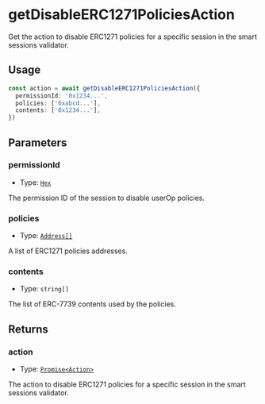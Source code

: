 # getDisableERC1271PoliciesAction

Get the action to disable ERC1271 policies for a specific session in the smart sessions validator.

## Usage

```typescript copy
const action = await getDisableERC1271PoliciesAction({
  permissionId: '0x1234...',
  policies: ['0xabcd...'],
  contents: ['0x1234...'],
})
```

## Parameters

### permissionId

- Type: [`Hex`](https://viem.sh/docs/glossary/types#hex)

The permission ID of the session to disable userOp policies.

### policies

- Type: [`Address[]`](https://viem.sh/docs/glossary/types#address)

A list of ERC1271 policies addresses.

### contents

- Type: `string[]`

The list of ERC-7739 contents used by the policies.

## Returns

### action

- Type: [`Promise<Action>`](/module-sdk/glossary/types#action)

The action to disable ERC1271 policies for a specific session in the smart sessions validator.

